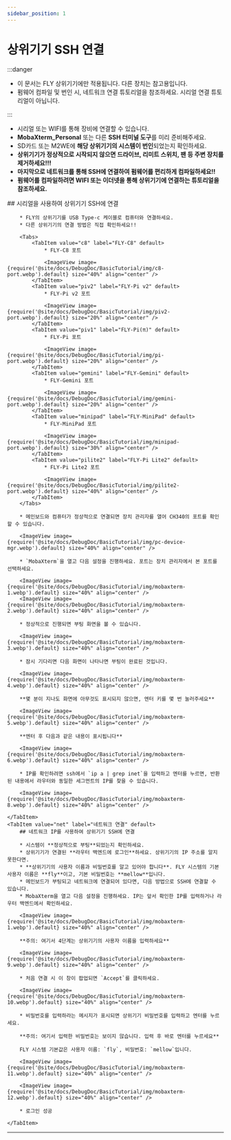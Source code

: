 ```yaml
---
sidebar_position: 1
---
```






# 상위기기 SSH 연결

:::danger

* 이 문서는 FLY 상위기기에만 적용됩니다. 다른 장치는 참고용입니다.
* 펌웨어 컴파일 및 번인 시, 네트워크 연결 튜토리얼을 참조하세요. 시리얼 연결 튜토리얼이 아닙니다.

:::

* 시리얼 또는 WIFI를 통해 장비에 연결할 수 있습니다.
* **MobaXterm_Personal** 또는 다른 **SSH 터미널 도구**를 미리 준비해주세요.
* SD카드 또는 M2WE에 **해당 상위기기의 시스템이 번인**되었는지 확인하세요.
* **상위기기가 정상적으로 시작되지 않으면 드라이브, 리미트 스위치, 팬 등 주변 장치를 제거하세요!!!**
* **마지막으로 네트워크를 통해 SSH에 연결하여 펌웨어를 편리하게 컴파일하세요!!**
* **펌웨어를 컴파일하려면 WIFI 또는 이더넷을 통해 상위기기에 연결하는 튜토리얼을 참조하세요.**

<Tabs>
    <TabItem value="serial" label="시리얼 연결" default>
        ## 시리얼을 사용하여 상위기기 SSH에 연결

        * FLY의 상위기기를 USB Type-c 케이블로 컴퓨터와 연결하세요.
        * 다른 상위기기의 연결 방법은 직접 확인하세요!!

        <Tabs>
            <TabItem value="c8" label="FLY-C8" default>
                * FLY-C8 포트

                <ImageView image={require('@site/docs/DebugDoc/BasicTutorial/img/c8-port.webp').default} size="40%" align="center" />
            </TabItem>
            <TabItem value="piv2" label="FLY-Pi v2" default>
                * FLY-Pi v2 포트

                <ImageView image={require('@site/docs/DebugDoc/BasicTutorial/img/piv2-port.webp').default} size="20%" align="center" />
            </TabItem>
            <TabItem value="piv1" label="FLY-Pi(π)" default>
                * FLY-Pi 포트

                <ImageView image={require('@site/docs/DebugDoc/BasicTutorial/img/pi-port.webp').default} size="20%" align="center" />
            </TabItem>
            <TabItem value="gemini" label="FLY-Gemini" default>
                * FLY-Gemini 포트

                <ImageView image={require('@site/docs/DebugDoc/BasicTutorial/img/gemini-port.webp').default} size="20%" align="center" />
            </TabItem>
            <TabItem value="minipad" label="FLY-MiniPad" default>
                * FLY-MiniPad 포트

                <ImageView image={require('@site/docs/DebugDoc/BasicTutorial/img/minipad-port.webp').default} size="30%" align="center" />
            </TabItem>
            <TabItem value="pilite2" label="FLY-Pi Lite2" default>
                * FLY-Pi Lite2 포트

                <ImageView image={require('@site/docs/DebugDoc/BasicTutorial/img/pilite2-port.webp').default} size="40%" align="center" />
            </TabItem>
        </Tabs>

        * 메인보드와 컴퓨터가 정상적으로 연결되면 장치 관리자를 열어 CH340의 포트를 확인할 수 있습니다.

        <ImageView image={require('@site/docs/DebugDoc/BasicTutorial/img/pc-device-mgr.webp').default} size="40%" align="center" />

        * `MobaXterm`을 열고 다음 설정을 진행하세요. 포트는 장치 관리자에서 본 포트를 선택하세요.

        <ImageView image={require('@site/docs/DebugDoc/BasicTutorial/img/mobaxterm-1.webp').default} size="40%" align="center" />
        <ImageView image={require('@site/docs/DebugDoc/BasicTutorial/img/mobaxterm-2.webp').default} size="40%" align="center" />

        * 정상적으로 진행되면 부팅 화면을 볼 수 있습니다.

        <ImageView image={require('@site/docs/DebugDoc/BasicTutorial/img/mobaxterm-3.webp').default} size="40%" align="center" />

        * 잠시 기다리면 다음 화면이 나타나면 부팅이 완료된 것입니다.

        <ImageView image={require('@site/docs/DebugDoc/BasicTutorial/img/mobaxterm-4.webp').default} size="40%" align="center" />

        **몇 분이 지나도 화면에 아무것도 표시되지 않으면, 엔터 키를 몇 번 눌러주세요**

        <ImageView image={require('@site/docs/DebugDoc/BasicTutorial/img/mobaxterm-5.webp').default} size="40%" align="center" />

        **엔터 후 다음과 같은 내용이 표시됩니다**

        <ImageView image={require('@site/docs/DebugDoc/BasicTutorial/img/mobaxterm-6.webp').default} size="40%" align="center" />

        * IP를 확인하려면 ssh에서 `ip a | grep inet`을 입력하고 엔터를 누르면, 반환된 내용에서 라우터와 동일한 세그먼트의 IP를 찾을 수 있습니다.

        <ImageView image={require('@site/docs/DebugDoc/BasicTutorial/img/mobaxterm-8.webp').default} size="40%" align="center" />

    </TabItem>
    <TabItem value="net" label="네트워크 연결" default>
        ## 네트워크 IP를 사용하여 상위기기 SSH에 연결

        * 시스템이 **정상적으로 부팅**되었는지 확인하세요.
        * 상위기기가 연결된 **라우터 백엔드에 로그인**하세요. 상위기기의 IP 주소를 알지 못한다면.
        * **상위기기의 사용자 이름과 비밀번호를 알고 있어야 합니다**. FLY 시스템의 기본 사용자 이름은 **fly**이고, 기본 비밀번호는 **mellow**입니다.
        * 메인보드가 부팅되고 네트워크에 연결되어 있다면, 다음 방법으로 SSH에 연결할 수 있습니다.
        * MobaXterm을 열고 다음 설정을 진행하세요. IP는 앞서 확인한 IP를 입력하거나 라우터 백엔드에서 확인하세요.

        <ImageView image={require('@site/docs/DebugDoc/BasicTutorial/img/mobaxterm-1.webp').default} size="40%" align="center" />

        **주의: 여기서 4단계는 상위기기의 사용자 이름을 입력하세요**

        <ImageView image={require('@site/docs/DebugDoc/BasicTutorial/img/mobaxterm-9.webp').default} size="40%" align="center" />

        * 처음 연결 시 이 창이 팝업되면 `Accept`를 클릭하세요.

        <ImageView image={require('@site/docs/DebugDoc/BasicTutorial/img/mobaxterm-10.webp').default} size="40%" align="center" />

        * 비밀번호를 입력하라는 메시지가 표시되면 상위기기 비밀번호를 입력하고 엔터를 누르세요.

        **주의: 여기서 입력한 비밀번호는 보이지 않습니다. 입력 후 바로 엔터를 누르세요**

        FLY 시스템 기본값은 사용자 이름: `fly`, 비밀번호: `mellow`입니다.

        <ImageView image={require('@site/docs/DebugDoc/BasicTutorial/img/mobaxterm-11.webp').default} size="40%" align="center" />

        <ImageView image={require('@site/docs/DebugDoc/BasicTutorial/img/mobaxterm-12.webp').default} size="40%" align="center" />

        * 로그인 성공

    </TabItem>
</Tabs>

----